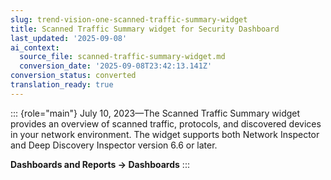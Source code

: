 ```yaml
---
slug: trend-vision-one-scanned-traffic-summary-widget
title: Scanned Traffic Summary widget for Security Dashboard
last_updated: '2025-09-08'
ai_context:
  source_file: scanned-traffic-summary-widget.md
  conversion_date: '2025-09-08T23:42:13.141Z'
conversion_status: converted
translation_ready: true
---
```


::: {role="main"}
July 10, 2023—The Scanned Traffic Summary widget provides an overview of scanned traffic, protocols, and discovered devices in your network environment. The widget supports both Network Inspector and Deep Discovery Inspector version 6.6 or later.

**Dashboards and Reports → Dashboards**
:::
